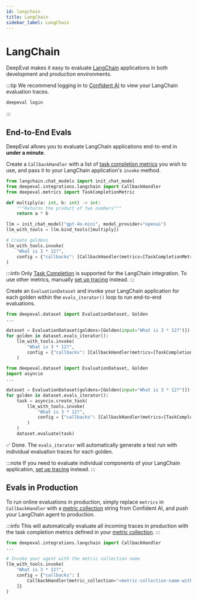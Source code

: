 ```yaml
---
id: langchain
title: LangChain
sidebar_label: LangChain
---
```



# LangChain

DeepEval makes it easy to evaluate [LangChain](https://www.langchain.com/) applications in both development and production environments.

:::tip
We recommend logging in to [Confident AI](https://app.confident-ai.com) to view your LangChain evaluation traces.

```bash
deepeval login
```

:::

## End-to-End Evals

DeepEval allows you to evaluate LangChain applications end-to-end in **under a minute**.

<Timeline>

<TimelineItem title="Configure LangChain">

Create a `CallbackHandler` with a list of [task completion metrics](/docs/metrics-task-completion) you wish to use, and pass it to your LangChain application's `invoke` method.

```python title="main.py" showLineNumbers {2,15}
from langchain.chat_models import init_chat_model
from deepeval.integrations.langchain import CallbackHandler
from deepeval.metrics import TaskCompletionMetric

def multiply(a: int, b: int) -> int:
    """Returns the product of two numbers"""
    return a * b

llm = init_chat_model("gpt-4o-mini", model_provider="openai")
llm_with_tools = llm.bind_tools([multiply])

# Create goldens
llm_with_tools.invoke(
    "What is 3 * 12?",
    config = {"callbacks": [CallbackHandler(metrics=[TaskCompletionMetric(task="multiplication")])]}
)
```

:::info
Only [Task Completion](/docs/metrics-task-completion) is supported for the LangChain integration. To use other metrics, manually [set up tracing](/docs/evaluation-llm-tracing) instead.
:::

</TimelineItem>
<TimelineItem title="Run evaluations">

Create an `EvaluationDataset` and invoke your LangChain application for each golden within the `evals_iterator()` loop to run end-to-end evaluations.

<Tabs groupId="langgraph">
<TabItem value="synchronous" label="Synchronous">

```python title="main.py" showLineNumbers {5}
from deepeval.dataset import EvaluationDataset, Golden
...

dataset = EvaluationDataset(goldens=[Golden(input="What is 3 * 12?")])
for golden in dataset.evals_iterator():
    llm_with_tools.invoke(
        "What is 3 * 12?",
        config = {"callbacks": [CallbackHandler(metrics=[TaskCompletionMetric()])]}
    )
```

</TabItem>
  <TabItem value="asynchronous" label="Asynchronous">

```python title="main.py" showLineNumbers {6}
from deepeval.dataset import EvaluationDataset, Golden
import asyncio
...

dataset = EvaluationDataset(goldens=[Golden(input="What is 3 * 12?")])
for golden in dataset.evals_iterator():
    task = asyncio.create_task(
        llm_with_tools.invoke(
            "What is 3 * 12?",
            config = {"callbacks": [CallbackHandler(metrics=[TaskCompletionMetric()])]}
        )
    )
    dataset.evaluate(task)
```

</TabItem>
</Tabs>

✅ Done. The `evals_iterator` will automatically generate a test run with individual evaluation traces for each golden.

</TimelineItem>

</Timeline>

:::note
If you need to evaluate individual components of your LangChain application, [set up tracing](/docs/evaluation-llm-tracing) instead.
:::

## Evals in Production

To run online evaluations in production, simply replace `metrics` in `CallbackHandler` with a [metric collection](https://www.confident-ai.com/docs/metrics/metric-collections) string from Confident AI, and push your LangChain agent to production.

:::info
This will automatically evaluate all incoming traces in production with the task completion metrics defined in your [metric collection](https://www.confident-ai.com/docs/metrics/metric-collections).
:::

```python filename="main.py" showLineNumbers {8}
from deepeval.integrations.langchain import CallbackHandler
...

# Invoke your agent with the metric collection name
llm_with_tools.invoke(
    "What is 3 * 12?",
    config = {"callbacks": [
        CallbackHandler(metric_collection="<metric-collection-name-with-task-completion>")
    ]}
)
```
